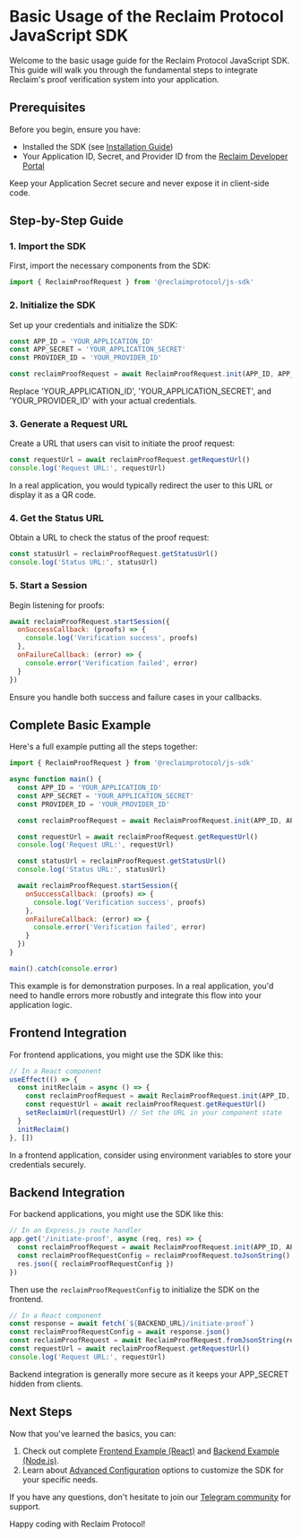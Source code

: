 
# Basic Usage of the Reclaim Protocol JavaScript SDK

Welcome to the basic usage guide for the Reclaim Protocol JavaScript SDK. This guide will walk you through the fundamental steps to integrate Reclaim's proof verification system into your application.

## Prerequisites

Before you begin, ensure you have:

- Installed the SDK (see [Installation Guide](./installation))
- Your Application ID, Secret, and Provider ID from the [Reclaim Developer Portal](https://dev.reclaimprotocol.org/)

<Callout type="warning">
  Keep your Application Secret secure and never expose it in client-side code.
</Callout>

## Step-by-Step Guide

### 1. Import the SDK

First, import the necessary components from the SDK:

```javascript
import { ReclaimProofRequest } from '@reclaimprotocol/js-sdk'
```

### 2. Initialize the SDK

Set up your credentials and initialize the SDK:

```javascript
const APP_ID = 'YOUR_APPLICATION_ID'
const APP_SECRET = 'YOUR_APPLICATION_SECRET'
const PROVIDER_ID = 'YOUR_PROVIDER_ID'

const reclaimProofRequest = await ReclaimProofRequest.init(APP_ID, APP_SECRET, PROVIDER_ID)
```

<Callout type="info">
  Replace 'YOUR_APPLICATION_ID', 'YOUR_APPLICATION_SECRET', and 'YOUR_PROVIDER_ID' with your actual credentials.
</Callout>

### 3. Generate a Request URL

Create a URL that users can visit to initiate the proof request:

```javascript
const requestUrl = await reclaimProofRequest.getRequestUrl()
console.log('Request URL:', requestUrl)
```

<Callout type="info">
  In a real application, you would typically redirect the user to this URL or display it as a QR code.
</Callout>

### 4. Get the Status URL

Obtain a URL to check the status of the proof request:

```javascript
const statusUrl = reclaimProofRequest.getStatusUrl()
console.log('Status URL:', statusUrl)
```

### 5. Start a Session

Begin listening for proofs:

```javascript
await reclaimProofRequest.startSession({
  onSuccessCallback: (proofs) => {
    console.log('Verification success', proofs)
  },
  onFailureCallback: (error) => {
    console.error('Verification failed', error)
  }
})
```

<Callout type="warning">
  Ensure you handle both success and failure cases in your callbacks.
</Callout>

## Complete Basic Example

Here's a full example putting all the steps together:

```javascript
import { ReclaimProofRequest } from '@reclaimprotocol/js-sdk'

async function main() {
  const APP_ID = 'YOUR_APPLICATION_ID'
  const APP_SECRET = 'YOUR_APPLICATION_SECRET'
  const PROVIDER_ID = 'YOUR_PROVIDER_ID'

  const reclaimProofRequest = await ReclaimProofRequest.init(APP_ID, APP_SECRET, PROVIDER_ID)

  const requestUrl = await reclaimProofRequest.getRequestUrl()
  console.log('Request URL:', requestUrl)

  const statusUrl = reclaimProofRequest.getStatusUrl()
  console.log('Status URL:', statusUrl)

  await reclaimProofRequest.startSession({
    onSuccessCallback: (proofs) => {
      console.log('Verification success', proofs)
    },
    onFailureCallback: (error) => {
      console.error('Verification failed', error)
    }
  })
}

main().catch(console.error)
```

<Callout type="info">
  This example is for demonstration purposes. In a real application, you'd need to handle errors more robustly and integrate this flow into your application logic.
</Callout>

## Frontend Integration

For frontend applications, you might use the SDK like this:

```javascript
// In a React component
useEffect(() => {
  const initReclaim = async () => {
    const reclaimProofRequest = await ReclaimProofRequest.init(APP_ID, APP_SECRET, PROVIDER_ID)
    const requestUrl = await reclaimProofRequest.getRequestUrl()
    setReclaimUrl(requestUrl) // Set the URL in your component state
  }
  initReclaim()
}, [])
```

<Callout type="info">
  In a frontend application, consider using environment variables to store your credentials securely.
</Callout>

## Backend Integration

For backend applications, you might use the SDK like this:

```javascript
// In an Express.js route handler
app.get('/initiate-proof', async (req, res) => {
  const reclaimProofRequest = await ReclaimProofRequest.init(APP_ID, APP_SECRET, PROVIDER_ID)
  const reclaimProofRequestConfig = reclaimProofRequest.toJsonString()
  res.json({ reclaimProofRequestConfig })
})
```

Then use the `reclaimProofRequestConfig` to initialize the SDK on the frontend.
```javascript
// In a React component
const response = await fetch(`${BACKEND_URL}/initiate-proof`)
const reclaimProofRequestConfig = await response.json()
const reclaimProofRequest = await ReclaimProofRequest.fromJsonString(reclaimProofRequestConfig)
const requestUrl = await reclaimProofRequest.getRequestUrl()
console.log('Request URL:', requestUrl)
```

<Callout type="info">
  Backend integration is generally more secure as it keeps your APP_SECRET hidden from clients.
</Callout>

## Next Steps

Now that you've learned the basics, you can:

1. Check out complete [Frontend Example (React)](./frontend-example) and [Backend Example (Node.js)](./backend-example).
2. Learn about [Advanced Configuration](./advanced-configuration) options to customize the SDK for your specific needs.

If you have any questions, don't hesitate to join our [Telegram community](https://t.me/protocolreclaim) for support.

Happy coding with Reclaim Protocol!
